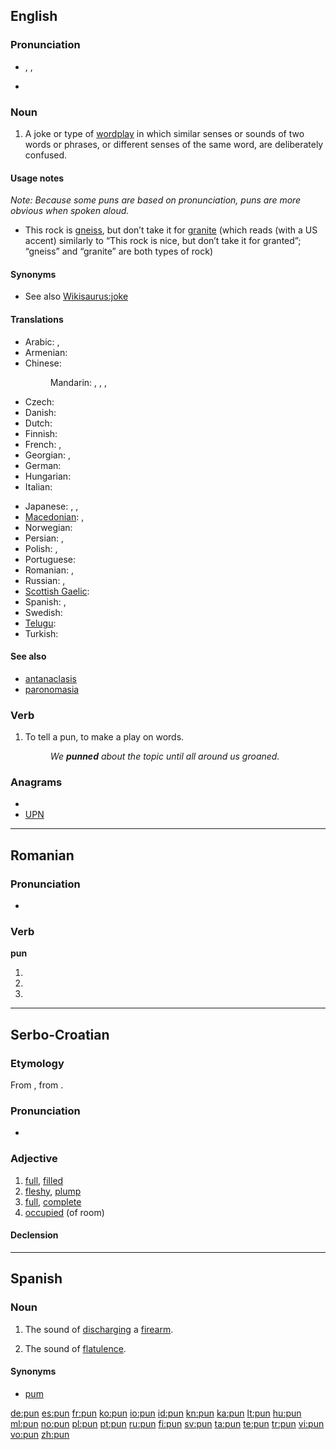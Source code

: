 ==English==
{{wikipedia}}

===Pronunciation===
* {{enPR|pŭn}}, {{IPA|/pʌn/}}, {{SAMPA|/pVn/}}
* {{rhymes|ʌn}}

===Noun===
{{en-noun}}

# A joke or type of [[wordplay]] in which similar senses or sounds of two words or phrases, or different senses of the same word, are deliberately confused.

====Usage notes====
''Note: Because some puns are based on pronunciation, puns are more obvious when spoken aloud.''
* This rock is [[gneiss]], but don’t take it for [[granite]] (which reads (with a US accent) similarly to “This rock is nice, but don’t take it for granted”; “gneiss” and “granite” are both types of rock)

====Synonyms====
* See also [[Wikisaurus:joke]]

====Translations====
{{trans-top|joke or type of wordplay}}
* Arabic: {{t|ar|لعبة الكلمات|f|tr=la`bat al-kalamaat}},  {{t-|ar|جناس|m|tr=jinaas}}
* Armenian: {{t-|hy|բառախաղ|tr=baṙaxaġ}}
* Chinese:
*: Mandarin: {{t|cmn|雙關語|sc=Hani}},  {{t|cmn|双关语|tr=shuāngguānyǔ|sc=Hani}},  {{t|cmn|俏皮話|sc=Hani}},  {{t|cmn|俏皮话|tr=qiàopihuà|sc=Hani}}
* Czech: {{t-|cs|slovní hříčka|f}}
* Danish: {{t|da|ordspil|n}}
* Dutch: {{t-|nl|woordspeling|f}}
* Finnish: {{t-|fi|sanaleikki}}
* French: {{t+|fr|calembour|m}}, {{t+|fr|jeu de mots|m}}
* Georgian: {{t|ka|კალამბური|sc=Geor|xs=Georgian}}, {{t|ka|ზმა|sc=Geor|xs=Georgian}}
* German: {{t+|de|Wortspiel|n}}
* Hungarian: {{t|hu|szójáték}}
* Italian: {{t|it|gioco di parole|m}}
{{trans-mid}}
* Japanese: {{t-|ja|駄洒落|tr=[[ダジャレ]], [[だじゃれ]], [[dajare]]}},  {{t|ja|しゃれ|tr=share}},  {{t|ja|語呂合わせ|tr=ごろあわせ, goroawase}}
* [[Macedonian]]: {{t-|mk|каламбур|m|tr=kálambur}},  {{t|mk|игра на зборови|f|tr=ígra na zbórovi}}
* Norwegian: {{t|no|ordspill|n}}
* Persian: {{t|fa|تجنیس|tr=tajnis|xs=Persian}},  {{t-|fa|جناس|tr=jenâs|xs=Persian}}
* Polish: {{t|pl|gra słów|f}}, {{t|pl|kalambur|m}}
* Portuguese: {{t+|pt|trocadilho|m}}
* Romanian: {{t+|ro|calambur}}, {{t|ro|joc de cuvinte}}
* Russian: {{t+|ru|каламбур|m|tr=kalambúr}}, {{t|ru|игра слов|f|tr=igrá slov}}
* [[Scottish Gaelic]]: {{t-|gd|cainnt-chluich|f|xs=Scottish Gaelic}}
* Spanish: {{t|es|juego de palabras|m}},  {{t-|es|calambur}}
* Swedish: {{t|sv|ordvits|c}}
* [[Telugu]]: {{t|te|శ్లేష|tr=Slaesha}}
* Turkish: {{t|tr|kelime oyunu}}
{{trans-bottom}}

====See also====
* [[antanaclasis]]
* [[paronomasia]]

===Verb===
{{en-verb|puns|punning|punned}}

# To tell a pun, to make a play on words.
#: ''We '''punned''' about the topic until all around us groaned.''

===Anagrams===
* {{alphagram|npu}}
* [[UPN#English|UPN]]

----

==Romanian==

===Pronunciation===
* {{IPA|[pun]|lang=ro}}

===Verb===
'''pun'''

# {{ro-form-verb|1s|pres|pune}}
# {{ro-form-verb|1s|sub|pune}}
# {{ro-form-verb|3p|pres|pune}}

----

==Serbo-Croatian==

===Etymology===
From {{proto|Slavic|pьlnъ|lang=sh}}, from {{proto|Indo-European|pl̥h₁nós|lang=sh}}.

===Pronunciation===
* {{IPA|/pûn/|lang=sh}}

===Adjective===
{{sh-adjective|head=pȕn|def=puni|def_a=pȕnī|r|пун|пу̏н}}

# [[full]], [[filled]]
# [[fleshy]], [[plump]]
# [[full]], [[complete]]
# [[occupied]] (of room)

====Declension====
{{sh-adj-defindef|pun|o}}

----

==Spanish==

===Noun===
{{es-noun-m-unc}}

# {{onomatopoeia}} The sound of [[discharging]] a [[firearm]].
# {{context|onomatopoeia|vulgar}} The sound of [[flatulence]].

====Synonyms====
* [[pum]]

[[de:pun]]
[[es:pun]]
[[fr:pun]]
[[ko:pun]]
[[io:pun]]
[[id:pun]]
[[kn:pun]]
[[ka:pun]]
[[lt:pun]]
[[hu:pun]]
[[ml:pun]]
[[no:pun]]
[[pl:pun]]
[[pt:pun]]
[[ru:pun]]
[[fi:pun]]
[[sv:pun]]
[[ta:pun]]
[[te:pun]]
[[tr:pun]]
[[vi:pun]]
[[vo:pun]]
[[zh:pun]]